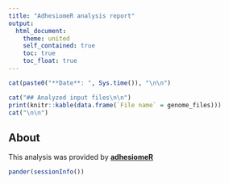 ```yaml
---
title: "AdhesiomeR analysis report"
output:
  html_document:
    theme: united
    self_contained: true
    toc: true
    toc_float: true
---
```


<style>
img {
    max-width: none;

    /* other options:
    max-width: 200%;
    max-width: 700px;
    max-width: 9in;
    max-width: 25cm;
    etc
    */
}
</style>

```r


cat(paste0("**Date**: ", Sys.time()), "\n\n")

cat("## Analyzed input files\n\n")
print(knitr::kable(data.frame(`File name` = genome_files)))
cat("\n\n")


```


## About

This analysis was provided by [**adhesiomeR**](https://github.com/ksidorczuk/adhesiomeR)

```r
pander(sessionInfo())
```


